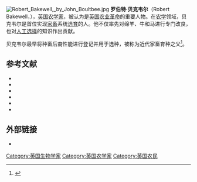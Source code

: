 [[File:Robert_Bakewell,_by_John_Boultbee.jpg|thumb]]
'''罗伯特·贝克韦尔'''（Robert Bakewell，{{bd|1725年||1795年||catIdx=B}}），[[英国|英国]][[农学家|农学家]]，被认为是[[英国农业革命|英国农业革命]]的重要人物。在[[农学|农学]]领域，贝克韦尔是首位实现[[家畜|家畜]]系统[[选育|选育]]的人。他不仅率先对绵羊、牛和马进行专门改良，也对[[人工选择|人工选择]]的知识作出贡献。

贝克韦尔最早将种畜后裔性能进行登记并用于选种，被称为近代家畜育种之父<ref>{{cite book|author=张沅|title=家畜育种学|editor=张沅|publisher=中国农业出版社|location=北京|date=2001年10月|edition=1|pages=3|chapter=绪论|isbn=7-109-06986-9|language=zh-hans}}</ref>。

==参考文献==
<div class="references-small">
<references></references>
</div>
* {{cite web |url=http://www.bbc.co.uk/history/historic_figures/bakewell_robert.shtml |title=Robert Bakewell (1725 - 1795) |work=bbc.co.uk/history |publisher=[[BBC|BBC]] |accessdate=2010-05-26 |archive-date=2018-09-19 |archive-url=https://web.archive.org/web/20180919161836/http://www.bbc.co.uk/history/historic_figures/bakewell_robert.shtml |dead-url=no }}
* {{cite book |title=Journal of the Royal Agricultural Society of England |publisher=Royal Agricultural Society of England |year=1894 |url=http://books.google.com/books?id=0p0EAAAAYAAJ }}
* {{cite book |title=A Frenchman in England 1784, ed Jean Marchand|last=de la Rochefoucauld |first=François  |year=1933 |publisher=[[CUP|CUP]] }}
* {{cite book |title=Storey's Illustrated Breed Guide to Sheep, Goats, Cattle and Pigs |url=https://archive.org/details/storeysillustrat0000ekar_v0v4 |last=Ekarius |first=Carol |year=2008 |publisher=Storey Publishing |isbn=9781603420365 }}
* {{cite book |title=Genetic Prehistory in Selective Breeding A Prelude to Mendel |year=2001 |author=Roger J Wood and Vítezslav Orel |publisher=[[OUP|OUP]] |isbn=9780198505846 |url=http://www.oup.com/uk/catalogue/?ci=9780198505846 |access-date=2010-05-26 |archive-date=2013-01-31 |archive-url=https://archive.today/20130131001311/http://www.oup.com/uk/catalogue/?ci=9780198505846 |dead-url=yes }}
* {{cite article |title= Robert Bakewell Pioneer Animal Breeder and his influence on Charles Darwin|year=1973 |author= Roger J Wood |publisher= Casopis Moravskeho (Musea Acta Musei Moraviae)  }}

==外部链接==
* {{Wikisource1911Enc Citation|Bakewell, Robert (agriculturist)}}

{{Authority control}}
{{DEFAULTSORT:Bakewell, Robert}}
[[Category:英国生物学家|Category:英国生物学家]]
[[Category:英国农学家|Category:英国农学家]]
[[Category:英国农民|Category:英国农民]]